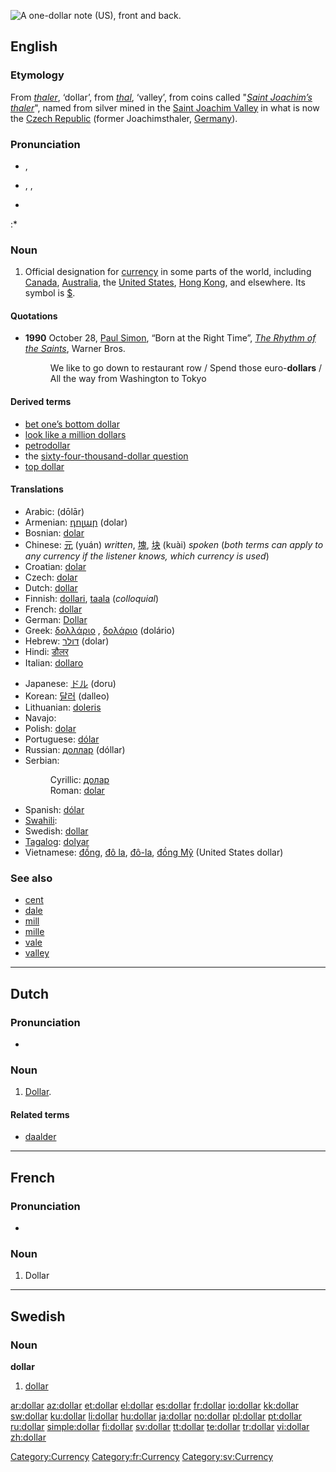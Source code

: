 [[Image:US Silvercert1.jpg|thumb|right|A one-dollar note (US), front and back.]]
{{also|Dollar}}
==English==

===Etymology===
From {{etyl|de}} ''[[thaler]]'', ‘dollar’, from ''[[thal]]'', ‘valley’, from coins called "''[[Saint Joachim’s thaler]]''", named from silver mined in the [[w:Saint Joachim Valley|Saint Joachim Valley]] in what is now the [[Czech Republic]] (former Joachimsthaler, [[Germany]]).

===Pronunciation===
* {{a|UK}} {{IPA|/ˈdɒlə/}}, {{SAMPA|/"dQl@/}}
* {{a|US}} {{enPR|dälʹər}}, {{IPA|/ˈdɑːlɚ/}}, {{SAMPA|/"dA:l@`/}}
* {{audio|En-us-dollar.ogg|Audio (US)}}
:* {{rhymes|ɒlə(r)}}

===Noun===
{{en-noun}}

# Official designation for [[currency]] in some parts of the world, including [[Canada]], [[Australia]], the [[United States]], [[Hong Kong]], and elsewhere.  Its symbol is [[$]].

====Quotations====
* '''1990''' October 28, [[w:Paul Simon|Paul Simon]], “Born at the Right Time”, ''[[w:The Rhythm of the Saints|The Rhythm of the Saints]]'', Warner Bros.
*: We like to go down to restaurant row / Spend those euro-'''dollars''' / All the way from Washington to Tokyo

====Derived terms====
* [[bet one’s bottom dollar]]
* [[look like a million dollars]]
* [[petrodollar]]
* the [[sixty-four-thousand-dollar question]]
* [[top dollar]]

====Translations====
{{trans-top|designation for specific currency}}
* Arabic: {{Arab|[[دولار]]}} (dōlār) {{m}}
* Armenian: [[դոլար]] (dolar)
* Bosnian: [[dolar#Bosnian|dolar]] {{m}}
* Chinese: [[元]] (yuán) ''written'', [[塊]], [[块]] (kuài) ''spoken'' (''both terms can apply to any currency if the listener knows, which currency is used'')
* Croatian: [[dolar#Croatian|dolar]] {{m}}
* Czech: [[dolar#Czech|dolar]] {{m}}
* Dutch: [[#Dutch|dollar]] {{m}}
* Finnish: [[dollari]], [[taala]] (''colloquial'')
* French: [[#French|dollar]] {{m}}
* German: [[Dollar]] {{m}}
* Greek: [[δολλάριο]] {{n}}, [[δολάριο]] {{n}} (dolário)<!--move pronunciation to Greek pages: [ðo̞ˈlariˌo̞]-->
* Hebrew: [[דולר]] (dolar)
* Hindi: [[डौलर]]
* Italian: [[dollaro]] {{m}}
{{trans-mid}}
* Japanese: [[ドル]] (doru)
* Korean: [[달러]] (dalleo)
* Lithuanian: [[doleris]] {{m}}
* Navajo: {{tø|nv|béeso}}
* Polish: [[dolar#Polish|dolar]] {{m}}
* Portuguese: [[dólar#Portuguese|dólar]] {{m}}
* Russian: [[доллар]] (dóllar) {{m}}
* Serbian:
*: Cyrillic: [[долар#Serbian|долар]] {{m}}
*: Roman: [[dolar#Serbian|dolar]] {{m}}
* Spanish: [[dólar#Spanish|dólar]] {{m}}
* [[Swahili]]: {{t|sw|dola}}
* Swedish: [[#Swedish|dollar]] {{c}}
* [[Tagalog]]: [[dolyar]]
* Vietnamese: [[đồng]], [[Đô la|đô la]], [[Đô-la|đô-la]], [[Đồng Mỹ|đồng Mỹ]] (United States dollar)
{{trans-bottom}}

===See also===
* [[cent]]
* [[dale]]
* [[mill]]
* [[mille]]
* [[vale]]
* [[valley]]

[[Category:Currency]]

----

==Dutch==

===Pronunciation===
* {{IPA|/dɔlɑr/|lang=nl}}

===Noun===
{{nl-noun2|m|s|tje}}

# [[#English|Dollar]].

====Related terms====
* [[daalder]]

----

==French==

===Pronunciation===
* {{audio|Fr-dollar.ogg|Audio}}

===Noun===
{{fr-noun|m}}

# Dollar

[[Category:fr:Currency]]

----

==Swedish==

===Noun===
{{sv-noun-irreg-c|2=dollarn|3=dollar|4=dollarna}}
'''dollar''' {{c}}

# [[#English|dollar]]

[[Category:sv:Currency]]

[[ar:dollar]]
[[az:dollar]]
[[et:dollar]]
[[el:dollar]]
[[es:dollar]]
[[fr:dollar]]
[[io:dollar]]
[[kk:dollar]]
[[sw:dollar]]
[[ku:dollar]]
[[li:dollar]]
[[hu:dollar]]
[[ja:dollar]]
[[no:dollar]]
[[pl:dollar]]
[[pt:dollar]]
[[ru:dollar]]
[[simple:dollar]]
[[fi:dollar]]
[[sv:dollar]]
[[tt:dollar]]
[[te:dollar]]
[[tr:dollar]]
[[vi:dollar]]
[[zh:dollar]]